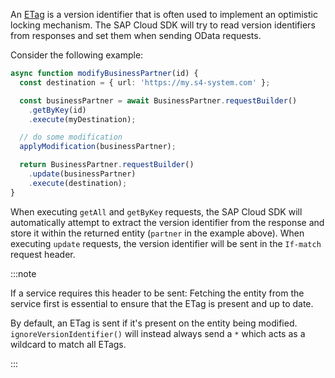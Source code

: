 An [ETag](https://developer.mozilla.org/en-US/docs/Web/HTTP/Headers/ETag) is a version identifier that is often used to implement an optimistic locking mechanism.
The SAP Cloud SDK will try to read version identifiers from responses and set them when sending OData requests.

Consider the following example:

```ts
async function modifyBusinessPartner(id) {
  const destination = { url: 'https://my.s4-system.com' };

  const businessPartner = await BusinessPartner.requestBuilder()
    .getByKey(id)
    .execute(myDestination);

  // do some modification
  applyModification(businessPartner);

  return BusinessPartner.requestBuilder()
    .update(businessPartner)
    .execute(destination);
}
```

When executing `getAll` and `getByKey` requests, the SAP Cloud SDK will automatically attempt to extract the version identifier from the response and store it within the returned entity (`partner` in the example above).
When executing `update` requests, the version identifier will be sent in the `If-match` request header.

:::note

If a service requires this header to be sent: Fetching the entity from the service first is essential to ensure that the ETag is present and up to date.

By default, an ETag is sent if it's present on the entity being modified.
`ignoreVersionIdentifier()` will instead always send a `*` which acts as a wildcard to match all ETags.

:::
